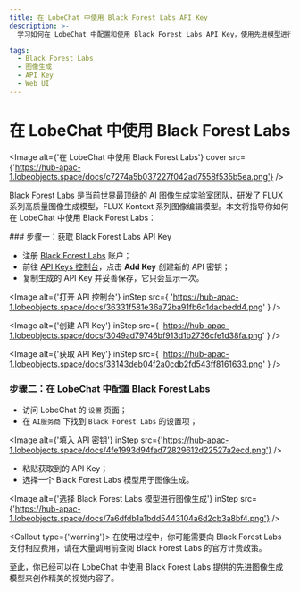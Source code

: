```yaml
---
title: 在 LobeChat 中使用 Black Forest Labs API Key
description: >-
  学习如何在 LobeChat 中配置和使用 Black Forest Labs API Key，使用先进模型进行高质量 AI 图像生成。

tags:
  - Black Forest Labs
  - 图像生成
  - API Key
  - Web UI
---
```


# 在 LobeChat 中使用 Black Forest Labs

<Image alt={'在 LobeChat 中使用 Black Forest Labs'} cover src={'https://hub-apac-1.lobeobjects.space/docs/c7274a5b037227f042ad7558f535b5ea.png'} />

[Black Forest Labs](https://bfl.ai/) 是当前世界最顶级的 AI 图像生成实验室团队，研发了 FLUX 系列高质量图像生成模型，FLUX Kontext 系列图像编辑模型。本文将指导你如何在 LobeChat 中使用 Black Forest Labs：

<Steps>
  ### 步骤一：获取 Black Forest Labs API Key

  - 注册 [Black Forest Labs](https://auth.bfl.ai/) 账户；
  - 前往 [API Keys 控制台](https://dashboard.bfl.ai/api/keys)，点击 **Add Key** 创建新的 API 密钥；
  - 复制生成的 API Key 并妥善保存，它只会显示一次。

  <Image
    alt={'打开 API 控制台'}
    inStep
    src={
'https://hub-apac-1.lobeobjects.space/docs/36331f581e36a72ba91fb6c1dacbedd4.png'
}
  />

  <Image
    alt={'创建 API Key'}
    inStep
    src={
'https://hub-apac-1.lobeobjects.space/docs/3049ad79746bf913d1b2736cfe1d38fa.png'
}
  />

  <Image
    alt={'获取 API Key'}
    inStep
    src={
'https://hub-apac-1.lobeobjects.space/docs/33143deb04f2a0cdb2fd543ff8161633.png'
}
  />

  ### 步骤二：在 LobeChat 中配置 Black Forest Labs

  - 访问 LobeChat 的 `设置` 页面；
  - 在 `AI服务商` 下找到 `Black Forest Labs` 的设置项；

  <Image alt={'填入 API 密钥'} inStep src={'https://hub-apac-1.lobeobjects.space/docs/4fe1993d94fad72829612d22527a2ecd.png'} />

  - 粘贴获取到的 API Key；
  - 选择一个 Black Forest Labs 模型用于图像生成。

  <Image alt={'选择 Black Forest Labs 模型进行图像生成'} inStep src={'https://hub-apac-1.lobeobjects.space/docs/7a6dfdb1a1bdd5443104a6d2cb3a8bf4.png'} />

  <Callout type={'warning'}>
    在使用过程中，你可能需要向 Black Forest Labs 支付相应费用，请在大量调用前查阅 Black Forest Labs 的官方计费政策。
  </Callout>
</Steps>

至此，你已经可以在 LobeChat 中使用 Black Forest Labs 提供的先进图像生成模型来创作精美的视觉内容了。
